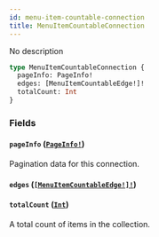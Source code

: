 ```yaml
---
id: menu-item-countable-connection
title: MenuItemCountableConnection
---
```


No description

```graphql
type MenuItemCountableConnection {
  pageInfo: PageInfo!
  edges: [MenuItemCountableEdge!]!
  totalCount: Int
}
```

### Fields

#### `pageInfo` ([`PageInfo!`](/api-reference/objects/page-info.mdx))

Pagination data for this connection.

#### `edges` ([`[MenuItemCountableEdge!]!`](/api-reference/objects/menu-item-countable-edge.mdx))

#### `totalCount` ([`Int`](/api-reference/scalars/int.mdx))

A total count of items in the collection.
